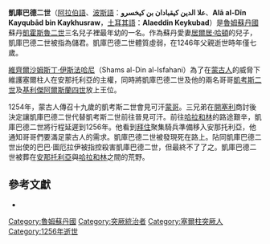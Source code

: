 '''凱庫巴德二世'''（[[阿拉伯語|阿拉伯語]]、[[波斯語|波斯語]]：'''علا الدين كيقبادان بن كيخسرو'''、'''Alā al-Dīn Kayqubād bin Kaykhusraw'''，[[土耳其語|土耳其語]]：'''Alaeddin Keykubad'''）是[[魯姆蘇丹國|魯姆蘇丹國]]蘇丹[[凱霍斯魯二世|凱霍斯魯二世]]三名兒子裡最年幼的一名。作為蘇丹愛妻[[居爾居·哈頓|居爾居·哈頓]]的兒子，凱庫巴德二世被指為儲君。凱庫巴德二世體質虛弱，在1246年父親逝世時年僅七歲。

[[維齊爾|維齊爾]][[沙姆斯丁·伊斯法哈尼|沙姆斯丁·伊斯法哈尼]]（Shams al-Din al-Isfahani）為了在[[伊兒汗國|蒙古人]]的威脅下維護塞爾柱人在安那托利亞的主權，同時將凱庫巴德二世及他的兩名哥哥[[凱考斯二世|凱考斯二世]]及[[基利傑阿爾斯蘭四世|基利傑阿爾斯蘭四世]]放上王位。

1254年，蒙古人傳召十九歲的凱考斯二世會見可汗[[蒙哥|蒙哥]]。三兄弟在[[開塞利|開塞利]]商討後決定讓凱庫巴德二世代替凱考斯二世前往晉見可汗。前往[[哈拉和林|哈拉和林]]的路途艱辛，凱庫巴德二世將行程延遲到1256年。他看到[[拜住|拜住]]聚集騎兵準備移入安那托利亞，他通知哥哥們要滿足蒙古人的需求。凱庫巴德二世被發現死在路上。阽同凱庫巴德二世出使的巴巴·圖厄拉伊被指控殺害凱庫巴德二世，但最終不了了之。凱庫巴德二世被葬在[[安那托利亞|安那托利亞]]與[[哈拉和林|哈拉和林]]之間的荒野。

==參考文獻==
*{{cite book | language = en | author = Claude Cahen | title = ''Pre-Ottoman Turkey: a general survey of the material and spiritual culture'' | date = 1968年 | publisher = Sidgwick & Jackson }}

{{start box}}
{{succession box|title=[[魯姆蘇丹國|魯姆蘇丹國]]蘇丹|before=[[凱霍斯魯二世|凱霍斯魯二世]]|after=[[基利傑阿爾斯蘭四世|基利傑阿爾斯蘭四世]]|years=1249年–1257年}}
{{end box}}

{{塞爾柱王朝}}
[[Category:魯姆蘇丹國|Category:魯姆蘇丹國]]
[[Category:突厥統治者|Category:突厥統治者]]
[[Category:塞爾柱突厥人|Category:塞爾柱突厥人]]
[[Category:1256年逝世|Category:1256年逝世]]